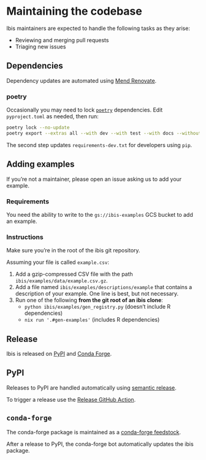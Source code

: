 # Maintaining the codebase

Ibis maintainers are expected to handle the following tasks as they arise:

- Reviewing and merging pull requests
- Triaging new issues

## Dependencies

Dependency updates are automated using [Mend Renovate](https://www.mend.io/renovate/).

### poetry

Occasionally you may need to lock [`poetry`](https://python-poetry.org) dependencies. Edit `pyproject.toml` as needed, then run:

```sh
poetry lock --no-update
poetry export --extras all --with dev --with test --with docs --without-hashes --no-ansi > requirements-dev.txt
```

The second step updates `requirements-dev.txt` for developers using `pip`.

## Adding examples

If you're not a maintainer, please open an issue asking us to add your example.

### Requirements

You need the ability to write to the `gs://ibis-examples` GCS bucket to add an example.

### Instructions

Make sure you're in the root of the ibis git repository.

Assuming your file is called `example.csv`:

1. Add a gzip-compressed CSV file with the path `ibis/examples/data/example.csv.gz`.
1. Add a file named `ibis/examples/descriptions/example` that contains a
   description of your example. One line is best, but not necessary.
1. Run one of the following **from the git root of an ibis clone**:
   - `python ibis/examples/gen_registry.py` (doesn't include R dependencies)
   - `nix run '.#gen-examples'` (includes R dependencies)

## Release

Ibis is released on [PyPI](https://pypi.org/project/ibis-framework/) and [Conda Forge](https://github.com/conda-forge/ibis-framework-feedstock).

::: {.panel-tabset}

## PyPI

Releases to PyPI are handled automatically using [semantic release](https://egghead.io/lessons/javascript-automating-releases-with-semantic-release).

To trigger a release use the [Release GitHub Action](https://github.com/ibis-project/ibis/actions/workflows/release.yml).

## `conda-forge`

The conda-forge package is maintained as a [conda-forge feedstock](https://github.com/conda-forge/ibis-framework-feedstock).

After a release to PyPI, the conda-forge bot automatically updates the ibis package.

:::
